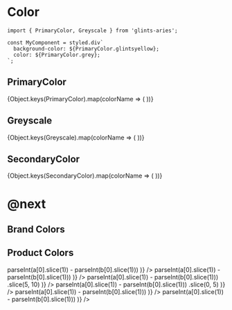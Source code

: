 
<Meta title="Utilities/Colors" />

# Color

```
import { PrimaryColor, Greyscale } from 'glints-aries';

const MyComponent = styled.div`
  background-color: ${PrimaryColor.glintsyellow};
  color: ${PrimaryColor.grey};
`;
```

## PrimaryColor

<ColorSampler>
  {Object.keys(PrimaryColor).map(colorName => (
    <ColorSample
      key={colorName}
      bgColor={PrimaryColor[colorName]}
      fontColor={getReadableColor(PrimaryColor[colorName])}
      name={colorName}
    />
  ))}
</ColorSampler>

## Greyscale

<ColorSampler>
  {Object.keys(Greyscale).map(colorName => (
    <ColorSample
      key={colorName}
      bgColor={Greyscale[colorName]}
      fontColor={getReadableColor(Greyscale[colorName])}
      name={colorName}
    />
  ))}
</ColorSampler>

## SecondaryColor

<ColorSampler>
  {Object.keys(SecondaryColor).map(colorName => (
    <ColorSample
      key={colorName}
      bgColor={SecondaryColor[colorName]}
      fontColor={getReadableColor(SecondaryColor[colorName])}
      name={colorName}
    />
  ))}
</ColorSampler>

# @next

## Brand Colors

<ColorSampler>
  <ColorSample key={Yellow.Brand} bgColor={Yellow.Brand} name="Yellow.Brand" />
  <ColorSample key={Red.Brand} bgColor={Red.Brand} name="Red.Brand" />
  <ColorSample key={Blue.Brand} bgColor={Blue.Brand} name="Blue.Brand" />
  <ColorSample key={Orange.Brand} bgColor={Orange.Brand} name="Orange.Brand" />
</ColorSampler>

## Product Colors

<ColorPalette>
  <ColorItem
    title="Blue"
    subtitle="Blue.CodeName"
    colors={Object.fromEntries(
      Object.entries(Blue)
        .slice(1, 7)
        .sort((a, b) => parseInt(a[0].slice(1)) - parseInt(b[0].slice(1)))
    )}
  />
  <ColorItem
    title="Green"
    subtitle="Green.CodeName"
    colors={Object.fromEntries(
      Object.entries(Green)
        .slice(0, 5)
        .sort((a, b) => parseInt(a[0].slice(1)) - parseInt(b[0].slice(1)))
    )}
  />
  <ColorItem
    title="Neutral Whites"
    subtitle="Neutral.CodeName"
    colors={Object.fromEntries(
      Object.entries(Neutral)
        .sort((a, b) => parseInt(a[0].slice(1)) - parseInt(b[0].slice(1)))
        .slice(5, 10)
    )}
  />
  <ColorItem
    title="Neutral Blacks"
    subtitle="Neutral.CodeName"
    colors={Object.fromEntries(
      Object.entries(Neutral)
        .sort((a, b) => parseInt(a[0].slice(1)) - parseInt(b[0].slice(1)))
        .slice(0, 5)
    )}
  />
  <ColorItem
    title="Orange"
    subtitle="Orange.CodeName"
    colors={Object.fromEntries(
      Object.entries(Orange)
        .slice(1, 6)
        .sort((a, b) => parseInt(a[0].slice(1)) - parseInt(b[0].slice(1)))
    )}
  />
  <ColorItem
    title="Red"
    subtitle="Red.CodeName"
    colors={Object.fromEntries(
      Object.entries(Red)
        .slice(0, 5)
        .sort((a, b) => parseInt(a[0].slice(1)) - parseInt(b[0].slice(1)))
    )}
  />
  <ColorItem
    title="Yellow"
    subtitle="Yellow.CodeName"
    colors={Object.fromEntries(Object.entries(Yellow).slice(1, 6))}
  />
</ColorPalette>
